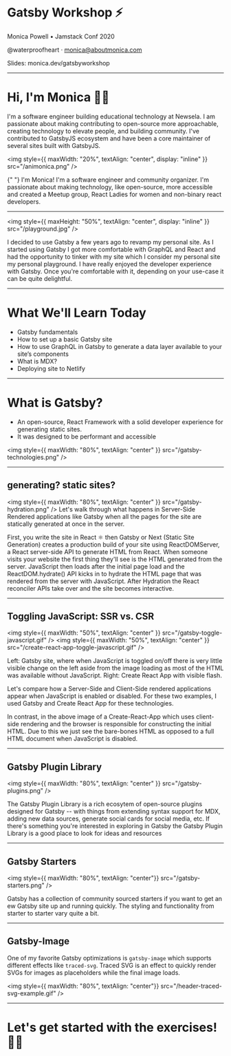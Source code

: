 <SlidePage>

<Cover>

# Gatsby Workshop ⚡️

Monica Powell &bull; Jamstack Conf 2020

@waterproofheart · monica@aboutmonica.com

Slides: monica.dev/gatsbyworkshop

</Cover>

---

# Hi, I'm Monica 👋🏾

I'm a software engineer building educational technology at Newsela. I am passionate about making contributing to open-source more approachable, creating technology to elevate people, and building community. I've contributed to GatsbyJS ecosystem and have been a core maintainer of several sites built with GatsbyJS.

<img
  style={{ maxWidth: "20%", textAlign: "center", display: "inline" }}
  src="/animonica.png"
/>

<SpeakerNotes>
  {" "}
  I'm Monica! I'm a software engineer and community organizer. I'm passionate
  about making technology, like open-source, more accessible and created a
  Meetup group, React Ladies for women and non-binary react developers.
</SpeakerNotes>

---

<img
  style={{ maxHeight: "50%", textAlign: "center", display: "inline" }}
  src="/playground.jpg"
/>

<SpeakerNotes>
  I decided to use Gatsby a few years ago to revamp my personal site. As I started using Gatsby I got more comfortable with GraphQL and React and had the opportunity to tinker with my site which I consider my personal site my personal playground. I have really enjoyed the
  developer experience with Gatsby. Once you're comfortable with it, depending on your use-case it can be quite delightful.
</SpeakerNotes>

---

# What We'll Learn Today

- Gatsby fundamentals
- How to set up a basic Gatsby site
- How to use GraphQL in Gatsby to generate a data layer available to your site’s components
- What is MDX? 
- Deploying site to Netlify

---

# What is Gatsby?

- An open-source, React Framework with a solid developer experience for generating static sites. 
- It was designed to be performant and accessible

<img
  style={{ maxWidth: "80%", textAlign: "center" }}
  src="/gatsby-technologies.png"
/>

---

## generating? static sites?
<img
  style={{ maxWidth: "80%", textAlign: "center" }}
  src="/gatsby-hydration.png"
/>
<SpeakerNotes>
Let's walk through what happens in Server-Side Rendered applications like Gatsby when all the pages for the site are statically generated at once in the server.

First, you write the site in React ⚛️ then Gatsby or Next (Static Site Generation) creates a production build of your site using ReactDOMServer, a React server-side API to generate HTML from React. When someone visits your website the first thing they'll see is the HTML generated from the server. JavaScript then loads after the initial page load and the ReactDOM.hydrate() API kicks in to hydrate the HTML page that was rendered from the server with JavaScript. After Hydration the React reconciler APIs take over and the site becomes interactive.
</SpeakerNotes>


---

## Toggling JavaScript: SSR vs. CSR

<img
  style={{ maxWidth: "50%", textAlign: "center" }}
  src="/gatsby-toggle-javascript.gif"
/>
<img
  style={{ maxWidth: "50%", textAlign: "center" }}
  src="/create-react-app-toggle-javascript.gif"
/>




Left: Gatsby site, where when JavaScript is toggled on/off there is very little visible change on the left aside from the image loading as most of the HTML was available without JavaScript. Right: Create React App with visible flash.


<SpeakerNotes>
Let's compare how a Server-Side and Client-Side rendered applications appear when JavaScript is enabled or disabled. For these two examples, I used Gatsby and Create React App for these technologies.

In contrast, in the above image of a Create-React-App which uses client-side rendering and the browser is responsible for constructing the initial HTML. Due to this we just see the bare-bones HTML as opposed to a full HTML document when JavaScript is disabled.
</SpeakerNotes>

---

## Gatsby Plugin Library
<img
  style={{ maxWidth: "80%", textAlign: "center" }}
  src="/gatsby-plugins.png"
/>

<SpeakerNotes>The Gatsby Plugin Library is a rich ecosytem of open-source plugins designed for Gatsby -- with things from extending syntax support for MDX, adding new data sources, generate social cards for social media, etc. If there's something you're interested in exploring in Gatsby the Gatsby Plugin Library is a good place to look for ideas and resources </SpeakerNotes>

---

## Gatsby Starters

<img
  style={{ maxWidth: "80%", textAlign: "center"}}
  src="/gatsby-starters.png"
/>

<SpeakerNotes>Gatsby has a collection of community sourced starters if you want to get an ew Gatsby site up and running quickly. The styling and functionality from starter to starter vary quite a bit. </SpeakerNotes>

---
## Gatsby-Image

One of my favorite Gatsby optimizations is `gatsby-image` which supports different effects like `traced-svg`. Traced SVG is an effect to quickly render SVGs for images as placeholders while the final image loads.

<img
  style={{ maxWidth: "80%", textAlign: "center"}}
  src="/header-traced-svg-example.gif"
/>

---

# Let's get started with the exercises! 👍🏾

</SlidePage>
